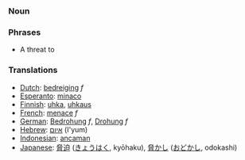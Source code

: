 === Noun ===

===Phrases===
*A threat to

===Translations===
*[[Dutch]]: [[bedreiging]] ''f''
*[[Esperanto]]: [[minaco]]
*[[Finnish]]: [[uhka]], [[uhkaus]]
*[[French]]: [[menace]] ''f''
*[[German]]: [[Bedrohung]] ''f'', [[Drohung]] ''f''
*[[Hebrew]]: [[איום]] (I'yum)
*[[Indonesian]]: [[ancam|ancaman]]
*[[Japanese]]: [[脅迫]] ([[きょうはく]], kyōhaku), [[脅かし]] ([[おどかし]], odokashi)